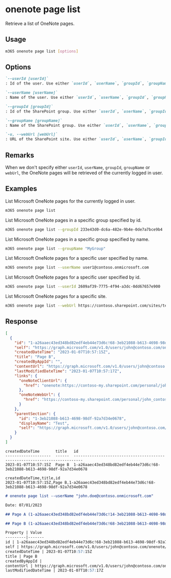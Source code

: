 
# onenote page list

Retrieve a list of OneNote pages.

## Usage

```sh
m365 onenote page list [options]
```

## Options

```md definition-list
`--userId [userId]`
: Id of the user. Use either `userId`, `userName`, `groupId`, `groupName` or `webUrl` but not multiple.

`--userName [userName]`
: Name of the user. Use either `userId`, `userName`, `groupId`, `groupName` or `webUrl` but not multiple.

`--groupId [groupId]`
: Id of the SharePoint group. Use either `userId`, `userName`, `groupId`, `groupName` or `webUrl` but not multiple.

`--groupName [groupName]`
: Name of the SharePoint group. Use either `userId`, `userName`, `groupId`, `groupName` or `webUrl` but not multiple.

`-u, --webUrl [webUrl]`
: URL of the SharePoint site. Use either `userId`, `userName`, `groupId`, `groupName` or `webUrl` but not multiple.
```

<Global />

## Remarks

When we don't specify either `userId`, `userName`, `groupId`, `groupName` or `webUrl`, the OneNote pages will be retrieved of the currently logged in user.

## Examples

List Microsoft OneNote pages for the currently logged in user.

```sh
m365 onenote page list
```

List Microsoft OneNote pages in a specific group specified by id.

```sh
m365 onenote page list --groupId 233e43d0-dc6a-482e-9b4e-0de7a7bce9b4
```

List Microsoft OneNote pages in a specific group specified by name.

```sh
m365 onenote page list --groupName "MyGroup"
```

List Microsoft OneNote pages for a specific user specified by name.

```sh
m365 onenote page list --userName user1@contoso.onmicrosoft.com
```

List Microsoft OneNote pages for a specific user specified by id.

```sh
m365 onenote page list --userId 2609af39-7775-4f94-a3dc-0dd67657e900
```

List Microsoft OneNote pages for a specific site.

```sh
m365 onenote page list --webUrl https://contoso.sharepoint.com/sites/testsite
```

## Response

<Tabs>
  <TabItem value="JSON">

  ```json
  [
    {
      "id": "1-a26aaec43ed348bd82edf4eb44e73d6c!68-3eb21088-b613-4698-98df-92a7d34e0678",
      "self": "https://graph.microsoft.com/v1.0/users/john@contoso.com/onenote/pages/1-a26aaec43ed348bd82edf4eb44e73d6c!68-3eb21088-b613-4698-98df-92a7d34e0678",
      "createdDateTime": "2023-01-07T10:57:15Z",
      "title": "Page B",
      "createdByAppId": "",
      "contentUrl": "https://graph.microsoft.com/v1.0/users/john@contoso.com/onenote/pages/1-a26aaec43ed348bd82edf4eb44e73d6c!68-3eb21088-b613-4698-98df-92a7d34e0678/content",
      "lastModifiedDateTime": "2023-01-07T10:57:17Z",
      "links": {
        "oneNoteClientUrl": {
          "href": "onenote:https://contoso-my.sharepoint.com/personal/john_contoso_com/Documents/Notitieblokken/My%20OneNote/Test.one#Page%20B&section-id=94cacaca-d6b5-428d-b967-d3cf01b95c28&page-id=46a1b220-7ffd-4512-a571-55322097c08d&end"
        },
        "oneNoteWebUrl": {
          "href": "https://contoso-my.sharepoint.com/personal/john_contoso_com/Documents/Notitieblokken/My%20OneNote?wd=target%28Test.one%7C94cacaca-d6b5-428d-b967-d3cf01b95c28%2FPage%20B%7C46a1b220-7ffd-4512-a571-55322097c08d%2F%29"
        }
      },
      "parentSection": {
        "id": "1-3eb21088-b613-4698-98df-92a7d34e0678",
        "displayName": "Test",
        "self": "https://graph.microsoft.com/v1.0/users/john@contoso.com/onenote/sections/1-3eb21088-b613-4698-98df-92a7d34e0678"
      }
    }
  ]
  ```

  </TabItem>
  <TabItem value="Text">

  ```text
  createdDateTime       title   id
  --------------------  ------  --------------------------------------------------------------------------
  2023-01-07T10:57:15Z  Page B  1-a26aaec43ed348bd82edf4eb44e73d6c!68-3eb21088-b613-4698-98df-92a7d34e0678
  ```

  </TabItem>
  <TabItem value="CSV">

  ```csv
  createdDateTime,title,id
  2023-01-07T10:57:15Z,Page B,1-a26aaec43ed348bd82edf4eb44e73d6c!68-3eb21088-b613-4698-98df-92a7d34e0678
  ```

  </TabItem>
  <TabItem value="Markdown">

  ```md
  # onenote page list --userName "john.doe@contoso.onmicrosoft.com"

  Date: 07/01/2023

  ## Page A (1-a26aaec43ed348bd82edf4eb44e73d6c!14-3eb21088-b613-4698-98df-92a7d34e0678)

  ## Page B (1-a26aaec43ed348bd82edf4eb44e73d6c!68-3eb21088-b613-4698-98df-92a7d34e0678)

  Property | Value
  ---------|-------
  id | 1-a26aaec43ed348bd82edf4eb44e73d6c!68-3eb21088-b613-4698-98df-92a7d34e0678
  self | https://graph.microsoft.com/v1.0/users/john@contoso.com/onenote/pages/1-a26aaec43ed348bd82edf4eb44e73d6c!68-3eb21088-b613-4698-98df-92a7d34e0678
  createdDateTime | 2023-01-07T10:57:15Z
  title | Page B
  createdByAppId |
  contentUrl | https://graph.microsoft.com/v1.0/users/john@contoso.com/onenote/pages/1-a26aaec43ed348bd82edf4eb44e73d6c!68-3eb21088-b613-4698-98df-92a7d34e0678/content
  lastModifiedDateTime | 2023-01-07T10:57:17Z
  ```

  </TabItem>
</Tabs>
